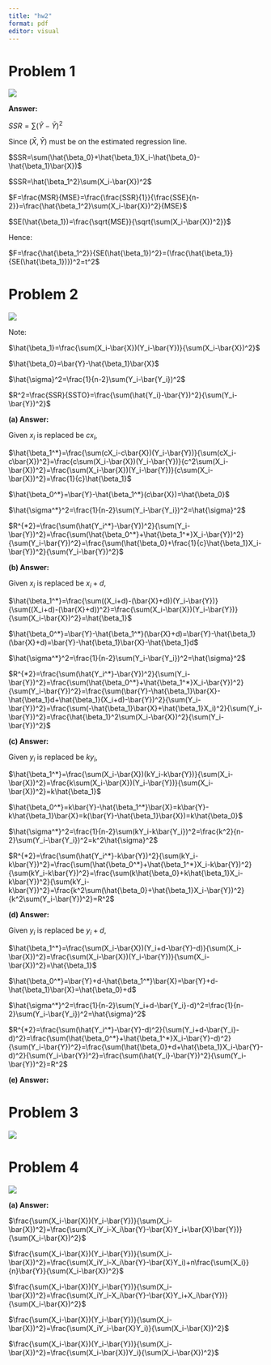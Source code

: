 ```yaml
---
title: "hw2"
format: pdf
editor: visual
---
```


# Problem 1

![](images/WeChat065c203038c7e29ee155cea4a3a9dfe8.png)

**Answer:**

$SSR=\sum(\hat{Y}-\bar{Y})^2$

Since $(\bar{X},\bar{Y})$ must be on the estimated regression line.

$SSR=\sum(\hat{\beta_0}+\hat{\beta_1}X_i-\hat{\beta_0}-\hat{\beta_1}\bar{X})$

$SSR=\hat{\beta_1^2}\sum(X_i-\bar{X})^2$

$F=\frac{MSR}{MSE}=\frac{\frac{SSR}{1}}{\frac{SSE}{n-2}}=\frac{\hat{\beta_1^2}\sum(X_i-\bar{X})^2}{MSE}$

$SE(\hat{\beta_1})=\frac{\sqrt{MSE}}{\sqrt{\sum(X_i-\bar{X})^2}}$

Hence:

$F=\frac{\hat{\beta_1^2}}{SE(\hat{\beta_1})^2}=(\frac{\hat{\beta_1}}{SE(\hat{\beta_1})})^2=t^2$

# Problem 2

![](images/WeChatcbdaa452ae5d71d7c3dbd5b3de1dbe83.png)

Note:

$\hat{\beta_1}=\frac{\sum(X_i-\bar{X})(Y_i-\bar{Y})}{\sum(X_i-\bar{X})^2}$

$\hat{\beta_0}=\bar{Y}-\hat{\beta_1}\bar{X}$

$\hat{\sigma}^2=\frac{1}{n-2}\sum(Y_i-\bar{Y_i})^2$

$R^2=\frac{SSR}{SSTO}=\frac{\sum(\hat{Y_i}-\bar{Y})^2}{\sum(Y_i-\bar{Y})^2}$

**(a) Answer:**

Given $x_i$ is replaced be $cx_i$,

$\hat{\beta_1^*}=\frac{\sum(cX_i-c\bar{X})(Y_i-\bar{Y})}{\sum(cX_i-c\bar{X})^2}=\frac{c\sum(X_i-\bar{X})(Y_i-\bar{Y})}{c^2\sum(X_i-\bar{X})^2}=\frac{\sum(X_i-\bar{X})(Y_i-\bar{Y})}{c\sum(X_i-\bar{X})^2}=\frac{1}{c}\hat{\beta_1}$

$\hat{\beta_0^*}=\bar{Y}-\hat{\beta_1^*}(c\bar{X})=\hat{\beta_0}$

$\hat{\sigma^*}^2=\frac{1}{n-2}\sum(Y_i-\bar{Y_i})^2=\hat{\sigma}^2$

$R^{*2}=\frac{\sum(\hat{Y_i^*}-\bar{Y})^2}{\sum(Y_i-\bar{Y})^2}=\frac{\sum(\hat{\beta_0^*}+\hat{\beta_1^*}X_i-\bar{Y})^2}{\sum(Y_i-\bar{Y})^2}=\frac{\sum(\hat{\beta_0}+\frac{1}{c}\hat{\beta_1}X_i-\bar{Y})^2}{\sum(Y_i-\bar{Y})^2}$

**(b) Answer:**

Given $x_i$ is replaced be $x_i+d$,

$\hat{\beta_1^*}=\frac{\sum((X_i+d)-(\bar{X}+d))(Y_i-\bar{Y})}{\sum((X_i+d)-(\bar{X}+d))^2}=\frac{\sum(X_i-\bar{X})(Y_i-\bar{Y})}{\sum(X_i-\bar{X})^2}=\hat{\beta_1}$

$\hat{\beta_0^*}=\bar{Y}-\hat{\beta_1^*}(\bar{X}+d)=\bar{Y}-\hat{\beta_1}(\bar{X}+d)=\bar{Y}-\hat{\beta_1}\bar{X}-\hat{\beta_1}d$

$\hat{\sigma^*}^2=\frac{1}{n-2}\sum(Y_i-\bar{Y_i})^2=\hat{\sigma}^2$

$R^{*2}=\frac{\sum(\hat{Y_i^*}-\bar{Y})^2}{\sum(Y_i-\bar{Y})^2}=\frac{\sum(\hat{\beta_0^*}+\hat{\beta_1^*}X_i-\bar{Y})^2}{\sum(Y_i-\bar{Y})^2}=\frac{\sum(\bar{Y}-\hat{\beta_1}\bar{X}-\hat{\beta_1}d+\hat{\beta_1}(X_i+d)-\bar{Y})^2}{\sum(Y_i-\bar{Y})^2}=\frac{\sum(-\hat{\beta_1}\bar{X}+\hat{\beta_1}X_i)^2}{\sum(Y_i-\bar{Y})^2}=\frac{\hat{\beta_1}^2\sum(X_i-\bar{X})^2}{\sum(Y_i-\bar{Y})^2}$

**(c) Answer:**

Given $y_i$ is replaced be $ky_i$,

$\hat{\beta_1^*}=\frac{\sum(X_i-\bar{X})(kY_i-k\bar{Y})}{\sum(X_i-\bar{X})^2}=\frac{k\sum(X_i-\bar{X})(Y_i-\bar{Y})}{\sum(X_i-\bar{X})^2}=k\hat{\beta_1}$

$\hat{\beta_0^*}=k\bar{Y}-\hat{\beta_1^*}\bar{X}=k\bar{Y}-k\hat{\beta_1}\bar{X}=k(\bar{Y}-\hat{\beta_1}\bar{X})=k\hat{\beta_0}$

$\hat{\sigma^*}^2=\frac{1}{n-2}\sum(kY_i-k\bar{Y_i})^2=\frac{k^2}{n-2}\sum(Y_i-\bar{Y_i})^2=k^2\hat{\sigma}^2$

$R^{*2}=\frac{\sum(\hat{Y_i^*}-k\bar{Y})^2}{\sum(kY_i-k\bar{Y})^2}=\frac{\sum(\hat{\beta_0^*}+\hat{\beta_1^*}X_i-k\bar{Y})^2}{\sum(kY_i-k\bar{Y})^2}=\frac{\sum(k\hat{\beta_0}+k\hat{\beta_1}X_i-k\bar{Y})^2}{\sum(kY_i-k\bar{Y})^2}=\frac{k^2\sum(\hat{\beta_0}+\hat{\beta_1}X_i-\bar{Y})^2}{k^2\sum(Y_i-\bar{Y})^2}=R^2$

**(d) Answer:**

Given $y_i$ is replaced be $y_i+d$,

$\hat{\beta_1^*}=\frac{\sum(X_i-\bar{X})(Y_i+d-\bar{Y}-d)}{\sum(X_i-\bar{X})^2}=\frac{\sum(X_i-\bar{X})(Y_i-\bar{Y})}{\sum(X_i-\bar{X})^2}=\hat{\beta_1}$

$\hat{\beta_0^*}=\bar{Y}+d-\hat{\beta_1^*}\bar{X}=\bar{Y}+d-\hat{\beta_1}\bar{X}=\hat{\beta_0}+d$

$\hat{\sigma^*}^2=\frac{1}{n-2}\sum(Y_i+d-\bar{Y_i}-d)^2=\frac{1}{n-2}\sum(Y_i-\bar{Y_i})^2=\hat{\sigma}^2$

$R^{*2}=\frac{\sum(\hat{Y_i^*}-\bar{Y}-d)^2}{\sum(Y_i+d-\bar{Y_i}-d)^2}=\frac{\sum(\hat{\beta_0^*}+\hat{\beta_1^*}X_i-\bar{Y}-d)^2}{\sum(Y_i-\bar{Y})^2}=\frac{\sum(\hat{\beta_0}+d+\hat{\beta_1}X_i-\bar{Y}-d)^2}{\sum(Y_i-\bar{Y})^2}=\frac{\sum(\hat{Y_i}-\bar{Y})^2}{\sum(Y_i-\bar{Y})^2}=R^2$

**(e) Answer:**

# Problem 3

![](images/WeChat3952ce67e4ef94d72d2391a272c0f795.png)

# Problem 4

![](images/WeChatb2e8b640c9aea08a816ff2005aacd55c.png)

**(a) Answer:**

$\frac{\sum(X_i-\bar{X})(Y_i-\bar{Y})}{\sum(X_i-\bar{X})^2}=\frac{\sum(X_iY_i-X_i\bar{Y}-\bar{X}Y_i+\bar{X}\bar{Y})}{\sum(X_i-\bar{X})^2}$

$\frac{\sum(X_i-\bar{X})(Y_i-\bar{Y})}{\sum(X_i-\bar{X})^2}=\frac{\sum(X_iY_i-X_i\bar{Y}-\bar{X}Y_i)+n\frac{\sum{X_i}}{n}\bar{Y}}{\sum(X_i-\bar{X})^2}$

$\frac{\sum(X_i-\bar{X})(Y_i-\bar{Y})}{\sum(X_i-\bar{X})^2}=\frac{\sum(X_iY_i-X_i\bar{Y}-\bar{X}Y_i+X_i\bar{Y})}{\sum(X_i-\bar{X})^2}$

$\frac{\sum(X_i-\bar{X})(Y_i-\bar{Y})}{\sum(X_i-\bar{X})^2}=\frac{\sum(X_iY_i-\bar{X}Y_i)}{\sum(X_i-\bar{X})^2}$

$\frac{\sum(X_i-\bar{X})(Y_i-\bar{Y})}{\sum(X_i-\bar{X})^2}=\frac{\sum(X_i-\bar{X})Y_i}{\sum(X_i-\bar{X})^2}$
